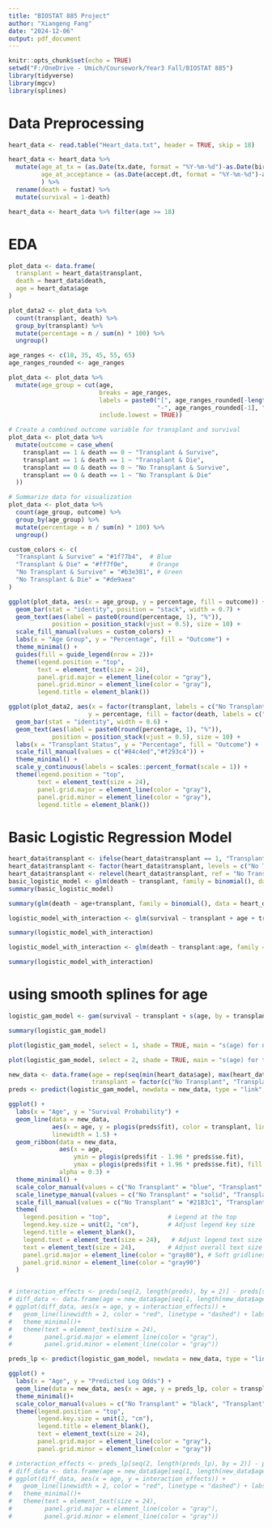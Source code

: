 ---
title: "BIOSTAT 885 Project"
author: "Xiangeng Fang"
date: "2024-12-06"
output: pdf_document
---

```{r setup, include=FALSE}
knitr::opts_chunk$set(echo = TRUE)
setwd("F:/OneDrive - Umich/Coursework/Year3 Fall/BIOSTAT 885")
library(tidyverse)
library(mgcv)
library(splines)
```

# Data Preprocessing

```{r}
heart_data <- read.table("Heart_data.txt", header = TRUE, skip = 18)

heart_data <- heart_data %>% 
  mutate(age_at_tx = (as.Date(tx.date, format = "%Y-%m-%d")-as.Date(birth.dt, format = "%Y-%m-%d"))/365.25,
         age_at_acceptance = (as.Date(accept.dt, format = "%Y-%m-%d")-as.Date(birth.dt, format = "%Y-%m-%d"))/365.25 #age_interst = ifelse(is.na(age_at_tx),age_at_acceptance,age_at_tx)
         ) %>% 
  rename(death = fustat) %>% 
  mutate(survival = 1-death)

heart_data <- heart_data %>% filter(age >= 18)
```

# EDA 

```{r}
plot_data <- data.frame(
  transplant = heart_data$transplant,
  death = heart_data$death,
  age = heart_data$age
)

plot_data2 <- plot_data %>%
  count(transplant, death) %>%
  group_by(transplant) %>%
  mutate(percentage = n / sum(n) * 100) %>%
  ungroup()

age_ranges <- c(18, 35, 45, 55, 65)
age_ranges_rounded <- age_ranges

plot_data <- plot_data %>%
  mutate(age_group = cut(age, 
                         breaks = age_ranges,
                         labels = paste0("[", age_ranges_rounded[-length(age_ranges_rounded)], 
                                         "-", age_ranges_rounded[-1], "]"),
                         include.lowest = TRUE))

# Create a combined outcome variable for transplant and survival
plot_data <- plot_data %>%
  mutate(outcome = case_when(
    transplant == 1 & death == 0 ~ "Transplant & Survive",
    transplant == 1 & death == 1 ~ "Transplant & Die",
    transplant == 0 & death == 0 ~ "No Transplant & Survive",
    transplant == 0 & death == 1 ~ "No Transplant & Die"
  ))

# Summarize data for visualization
plot_data <- plot_data %>%
  count(age_group, outcome) %>%
  group_by(age_group) %>%
  mutate(percentage = n / sum(n) * 100) %>%
  ungroup()

custom_colors <- c(
  "Transplant & Survive" = "#1f77b4",  # Blue
  "Transplant & Die" = "#ff7f0e",      # Orange
  "No Transplant & Survive" = "#b3e381", # Green
  "No Transplant & Die" = "#de9aea"
)

ggplot(plot_data, aes(x = age_group, y = percentage, fill = outcome)) +
  geom_bar(stat = "identity", position = "stack", width = 0.7) +
  geom_text(aes(label = paste0(round(percentage, 1), "%")), 
            position = position_stack(vjust = 0.5), size = 10) +
  scale_fill_manual(values = custom_colors) +
  labs(x = "Age Group", y = "Percentage", fill = "Outcome") +
  theme_minimal() +
  guides(fill = guide_legend(nrow = 2))+
  theme(legend.position = "top",
        text = element_text(size = 24),
        panel.grid.major = element_line(color = "gray"),
        panel.grid.minor = element_line(color = "gray"),
        legend.title = element_blank())

ggplot(plot_data2, aes(x = factor(transplant, labels = c("No Transplant", "Transplant")),
                      y = percentage, fill = factor(death, labels = c("Survived", "Died")))) +
  geom_bar(stat = "identity", width = 0.6) +
  geom_text(aes(label = paste0(round(percentage, 1), "%")), 
            position = position_stack(vjust = 0.5), size = 10) +
  labs(x = "Transplant Status", y = "Percentage", fill = "Outcome") +
  scale_fill_manual(values = c("#84c4ed","#f293c4")) +
  theme_minimal() +
  scale_y_continuous(labels = scales::percent_format(scale = 1)) +
  theme(legend.position = "top",
        text = element_text(size = 24),
        panel.grid.major = element_line(color = "gray"),
        panel.grid.minor = element_line(color = "gray"),
        legend.title = element_blank())
```


# Basic Logistic Regression Model

```{r}
heart_data$transplant <- ifelse(heart_data$transplant == 1, "Transplant", "No Transplant")
heart_data$transplant <- factor(heart_data$transplant, levels = c("No Transplant", "Transplant"))
heart_data$transplant <- relevel(heart_data$transplant, ref = "No Transplant")
basic_logistic_model <- glm(death ~ transplant, family = binomial(), data = heart_data)
summary(basic_logistic_model)

summary(glm(death ~ age+transplant, family = binomial(), data = heart_data))

logistic_model_with_interaction <- glm(survival ~ transplant + age + transplant:age, family = binomial(), data = heart_data)

summary(logistic_model_with_interaction)

logistic_model_with_interaction <- glm(death ~ transplant:age, family = binomial(), data = heart_data)

summary(logistic_model_with_interaction)
```

# using smooth splines for age

```{r}
logistic_gam_model <- gam(survival ~ transplant + s(age, by = transplant), family = binomial(), data = heart_data)

summary(logistic_gam_model)

plot(logistic_gam_model, select = 1, shade = TRUE, main = "s(age) for non-transplant group", xlab = "Age", ylab = "Partial effect", cex = 5)

plot(logistic_gam_model, select = 2, shade = TRUE, main = "s(age) for transplant group", xlab = "Age", ylab = "Partial effect", cex = 5)

new_data <- data.frame(age = rep(seq(min(heart_data$age), max(heart_data$age), length.out = 100), each = 2),
                       transplant = factor(c("No Transplant", "Transplant")))
preds <- predict(logistic_gam_model, newdata = new_data, type = "link", se.fit = T)

ggplot() + 
  labs(x = "Age", y = "Survival Probability") +
  geom_line(data = new_data, 
            aes(x = age, y = plogis(preds$fit), color = transplant, linetype = transplant), 
            linewidth = 1.5) +
  geom_ribbon(data = new_data, 
              aes(x = age, 
                  ymin = plogis(preds$fit - 1.96 * preds$se.fit), 
                  ymax = plogis(preds$fit + 1.96 * preds$se.fit), fill = transplant), 
              alpha = 0.3) +
  theme_minimal() +
  scale_color_manual(values = c("No Transplant" = "blue", "Transplant" = "red")) +
  scale_linetype_manual(values = c("No Transplant" = "solid", "Transplant" = "dashed")) +
  scale_fill_manual(values = c("No Transplant" = "#2183c1", "Transplant" = "#d04b30")) +
  theme(
    legend.position = "top",                # Legend at the top
    legend.key.size = unit(2, "cm"),        # Adjust legend key size
    legend.title = element_blank(),
    legend.text = element_text(size = 24),   # Adjust legend text size
    text = element_text(size = 24),         # Adjust overall text size
    panel.grid.major = element_line(color = "gray80"), # Soft gridlines
    panel.grid.minor = element_line(color = "gray90")
  )


# interaction_effects <- preds[seq(2, length(preds), by = 2)] - preds[seq(1, length(preds), by = 2)]
# diff_data <- data.frame(age = new_data$age[seq(1, length(new_data$age), by = 2)], interaction_effects = interaction_effects)
# ggplot(diff_data, aes(x = age, y = interaction_effects)) +
#   geom_line(linewidth = 2, color = "red", linetype = "dashed") + labs(x = "Age", y = "Probability associated the interaction effect") +
#   theme_minimal()+
#   theme(text = element_text(size = 24),
#         panel.grid.major = element_line(color = "gray"),
#         panel.grid.minor = element_line(color = "gray"))

preds_lp <- predict(logistic_gam_model, newdata = new_data, type = "link")

ggplot() +
  labs(x = "Age", y = "Predicted Log Odds") +
  geom_line(data = new_data, aes(x = age, y = preds_lp, color = transplant, linetype = transplant), linewidth = 2)+
  theme_minimal()+
  scale_color_manual(values = c("No Transplant" = "black", "Transplant" = "red"))+
  theme(legend.position = "top",
        legend.key.size = unit(2, "cm"),
        legend.title = element_blank(),
        text = element_text(size = 24),
        panel.grid.major = element_line(color = "gray"),
        panel.grid.minor = element_line(color = "gray"))

# interaction_effects <- preds_lp[seq(2, length(preds_lp), by = 2)] - preds_lp[seq(1, length(preds_lp), by = 2)]
# diff_data <- data.frame(age = new_data$age[seq(1, length(new_data$age), by = 2)], interaction_effects = interaction_effects)
# ggplot(diff_data, aes(x = age, y = interaction_effects)) +
#   geom_line(linewidth = 2, color = "red", linetype = "dashed") + labs(x = "Age", y = "Linear Predictor from the interaction effect") +
#   theme_minimal()+
#   theme(text = element_text(size = 24),
#         panel.grid.major = element_line(color = "gray"),
#         panel.grid.minor = element_line(color = "gray"))
```
